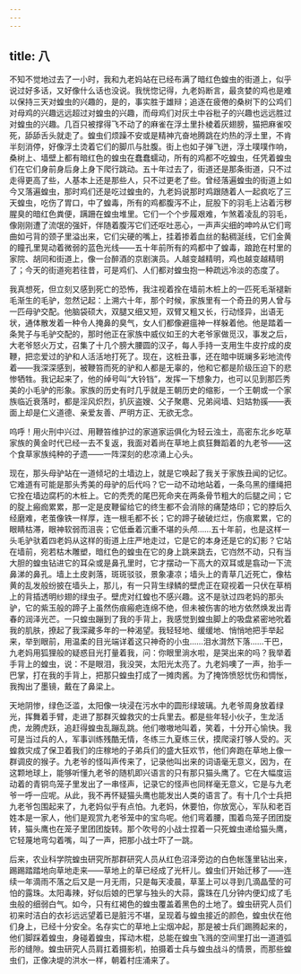 ```yaml
---
---
---
```

title: 八
---




不知不觉地过去了一小时，我和九老妈站在已经布满了暗红色蝗虫的街道上，似乎说过好多话，又好像什么话也没说。我恍惚记得，九老妈断言，最贪婪的鸡也是难以保持三天对蝗虫的兴趣的，是的，事实胜于雄辩；追逐在疲倦的桑树下的公鸡们对母鸡的兴趣远远超过对蝗虫的兴趣，而母鸡们对灰土中谷秕子的兴趣也远远胜过对蝗虫的兴趣。几百只被撑得飞不动了的麻雀在浮土里扑棱着灰翅膀，猫把麻雀咬死，舔舔舌头就走了。蝗虫们烦躁不安或是精神亢奋地腾跳在灼热的浮土里，不肯半刻消停，好像浮土烫着它们的脚爪与肚腹。街上也如子弹飞迸，浮土噗噗作响，桑树上、墙壁上都有暗红色的蝗虫在蠢蠢蠕动，所有的鸡都不吃蝗虫，任凭着蝗虫们在它们身前身后身上身下爬行跳动。五十年过去了，街道还是那条街道，只不过走得更高了些，人基本上还是那些人，只不过更老了些。曾经落遍蝗虫的街道上如今又落遍蝗虫，那时鸡们还是吃过蝗虫的，九老妈说那时鸡跟随着人一起疯吃了三天蝗虫，吃伤了胃口，中了蝗毒，所有的鸡都腹泻不止，屁股下的羽毛上沾着污秽腥臭的暗红色粪便，蹒跚在蝗虫堆里。它们一个个步履艰难，乍煞着凌乱的羽毛，像刚刚遭了流氓的强奸，伴随着腹泻它们还呕吐恶心，一声声尖细的呻吟从它们弯曲如弓背的颈子里溢出来，它们尖硬的嘴上，挂着掺着血丝的黏稠涎线，它们金黄的瞳孔里晃动着微弱的蓝色光线——五十年前所有的鸡都中了蝗毒，踉跄在村里的家院、胡同和街道上，像一台醉酒的京剧演员。人越变越精明，鸡也越变越精明了；今天的街道宛若往昔，可是鸡们、人们都对蝗虫抱一种疏远冷淡的态度了。

我真想死，但立刻又感到死亡的恐怖，我注视着拴在墙前木桩上的一匹死毛渐褪新毛渐生的毛驴，忽然记起：上溯六十年，那个时候，家族里有一个奇丑的男人曾与一匹母驴交配。他脑袋硕大，双腿又细又短，双臂又粗又长，行动怪异，出语无状，通体散发着一种令人掩鼻的臭气，女人们都像避瘟神一样躲着他。他是踏着一条凳子与毛驴交配的，那时他正在家族中威仪如王的大老爷家做觅汉，事发之后，大老爷怒火万丈，召集了十几个膀大腰圆的汉子，每人手持一支用生牛皮拧成的皮鞭，把恋爱过的驴和人活活地打死了。现在，这桩丑事，还在暗中斑斓多彩地流传着——我深深感到，被鞭笞而死的驴和人都是无辜的，他和它都是阶级压迫下的悲惨牺牲。我记起来了，他的绰号叫“大铃铛”，发挥一下想象力，也可以见到那匹秀美的小毛驴的形象。家族的历史有时几乎就是王朝历史的缩影，一个王朝或一个家族临近衰落时，都是淫风炽烈，扒灰盗嫂、父子聚麀、兄弟阋墙、妇姑勃豀——表面上却是仁义道德、亲爱友善、严明方正、无欲无念。

呜呼！用火刑中兴过、用鞭笞维护过的家道家运俱化为轻云浊土，高密东北乡吃草家族的黄金时代已经一去不复返，我面对着尚在草地上疯狂舞蹈着的九老爷——这个食草家族纯种的孑遗——一阵深刻的悲凉涌上心头。

现在，那头母驴站在一道倾圮的土墙边上，就是它唤起了我关于家族丑闻的记忆。它难道有可能是那头秀美的母驴的后代吗？它一动不动地站着，一条乌黑的缰绳把它拴在墙边腐朽的木桩上。它的秃秃的尾巴死命夹在两条骨节粗大的后腿之间；它的腚上瘢痂累累，那一定是皮鞭留给它的终生都不会消除的痛楚烙印；它的脖后久经磨难，老茧像铁一样厚，连一根毛都不长；它的蹄子破破烂烂，伤痕累累，它的眼睛枯滞，眼神软弱而沮丧；它低垂着沉重不堪的头颅……五十年前，也是这样一头毛驴驮着四老妈从这样的街道上庄严地走过，它是它的本身还是它的幻影？它站在墙前，宛若枯木雕塑，暗红色的蝗虫在它的身上跳来跳去，它岿然不动，只有当大胆的蝗虫钻进它的耳朵或是鼻孔里时，它才摆动一下高大的双耳或是翕动一下流鼻涕的鼻孔。墙上土皮剥落，斑斑驳驳，景象凄凉；墙头上的青草几近死亡，像枯黄的乱发般纷披在墙头上，那儿，有一只背生绿鳞的壁虎正在窥视着一只伏在草梢上的背插透明纱翅的绿虫子。壁虎对红蝗也不感兴趣。这不是驮过四老妈的那头驴，它的紫玉般的蹄子上虽然伤痕瘢疤连绵不绝，但未被伤害的地方依然焕发出青春的润泽光芒。一只蝗虫蹦到了我的手背上，我感觉到蝗虫脚上的吸盘紧密地吮着我的肌肤，撩起了我深藏多年的一种渴望。我轻轻地、缓缓地、悄悄地把手举起来，举到眼前，用温柔的目光端详着这只神奇的小虫……泪水潸然下落……干巴，九老妈用狐狸般的疑惑目光打量着我，问：你眼里淌水啦，是哭出来的吗？我举着手背上的蝗虫，说：不是眼泪，我没哭，太阳光太亮了。九老妈噢了一声，抬手一巴掌，打在我的手背上，把那只蝗虫打成了一摊肉酱。为了掩饰愤怒忧伤和惆怅，我掏出了墨镜，戴在了鼻梁上。

天地阴惨，绿色泛滥，太阳像一块浸在污水中的圆形绿玻璃。九老爷周身放着绿光，挥舞着手臂，走进了那群灭蝗救灾的士兵里去。都是些年轻小伙子，生龙活虎，龙腾虎跃，追赶得蝗虫乱蹦乱跳。他们嗷嗷地叫着，笑着，十分开心愉快。我可是当过兵的人，军事训练残酷无情，冬练三九夏练三伏，摸爬滚打够人受的。灭蝗救灾成了保卫着我们的庄稼地的子弟兵们的盛大狂欢节，他们奔跑在草地上像一群调皮的猴子。九老爷的怪叫声传来了，记录他叫出来的词语毫无意义，因为，在这颗地球上，能够听懂九老爷的随机即兴语言的只有那只猫头鹰了。它在大幅度运动着的青铜鸟笼子里发出了一串怪声，记录它的怪声也同样毫无意义，它是与九老爷一呼一应呢。从此，我不再怀疑猫头鹰也能发出人类的语言了。有十几个士兵把九老爷包围起来了，九老妈似乎有点怕。九老妈，休要怕，你放宽心，军队和老百姓本是一家人，他们是观赏九老爷笼中的宝鸟呢。他们弯着腰，围着鸟笼子团团旋转，猫头鹰也在笼子里团团旋转。那个吹号的小战士捏着一只死蝗虫递给猫头鹰，它轻蔑地弯勾着嘴，叫了一声，把那小战士吓了一跳。

后来，农业科学院蝗虫研究所那群研究人员从红色沼泽旁边的白色帐篷里钻出来，踢踢踏踏地向草地走来——草地上的草已经成了光杆儿。蝗虫们开始迁移了——连续一年滴雨不落之后又是一月无雨，只是每天凌晨，草茎上可以寻到几滴晶莹的可怕的露珠。太阳毒辣，好似后娘的巴掌与独头的大蒜，露珠在几分钟内便幻成了毛虫般的细弱白气。如今，只有红褐色的蝗虫覆盖着黑色的土地了。蝗虫研究人员们初来时洁白的衣衫远远望着已是脏污不堪，呈现着与蝗虫接近的颜色，蝗虫伏在他们身上，已经十分安全。名存实亡的草地上尘烟冲起，那是被士兵们踢腾起来的，他们脚踩着蝗虫，身碰着蝗虫，挥动木棍，总能在蝗虫飞溅的空间里打出一道道弧形的缝隙。蝗虫研究人员肩扛着摄影机，拍摄着士兵与蝗虫战斗的情景，而那些蝗虫们，正像决堤的洪水一样，朝着村庄涌来了。
